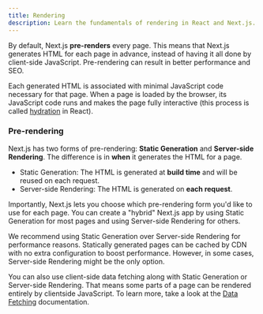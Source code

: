 ```yaml
---
title: Rendering
description: Learn the fundamentals of rendering in React and Next.js.
---
```


By default, Next.js **pre-renders** every page. This means that Next.js generates HTML for each page in advance, instead of having it all done by client-side JavaScript. Pre-rendering can result in better performance and SEO.

Each generated HTML is associated with minimal JavaScript code necessary for that page. When a page is loaded by the browser, its JavaScript code runs and makes the page fully interactive (this process is called [hydration](https://react.dev/reference/react-dom/client/hydrateRoot) in React).

### Pre-rendering

Next.js has two forms of pre-rendering: **Static Generation** and **Server-side Rendering**. The difference is in **when** it generates the HTML for a page.

- Static Generation: The HTML is generated at **build time** and will be reused on each request.
- Server-side Rendering: The HTML is generated on **each request**.

Importantly, Next.js lets you choose which pre-rendering form you'd like to use for each page. You can create a "hybrid" Next.js app by using Static Generation for most pages and using Server-side Rendering for others.

We recommend using Static Generation over Server-side Rendering for performance reasons. Statically generated pages can be cached by CDN with no extra configuration to boost performance. However, in some cases, Server-side Rendering might be the only option.

You can also use client-side data fetching along with Static Generation or Server-side Rendering. That means some parts of a page can be rendered entirely by clientside JavaScript. To learn more, take a look at the [Data Fetching](/docs/content/pages/building-your-application/data-fetching/client-side) documentation.
